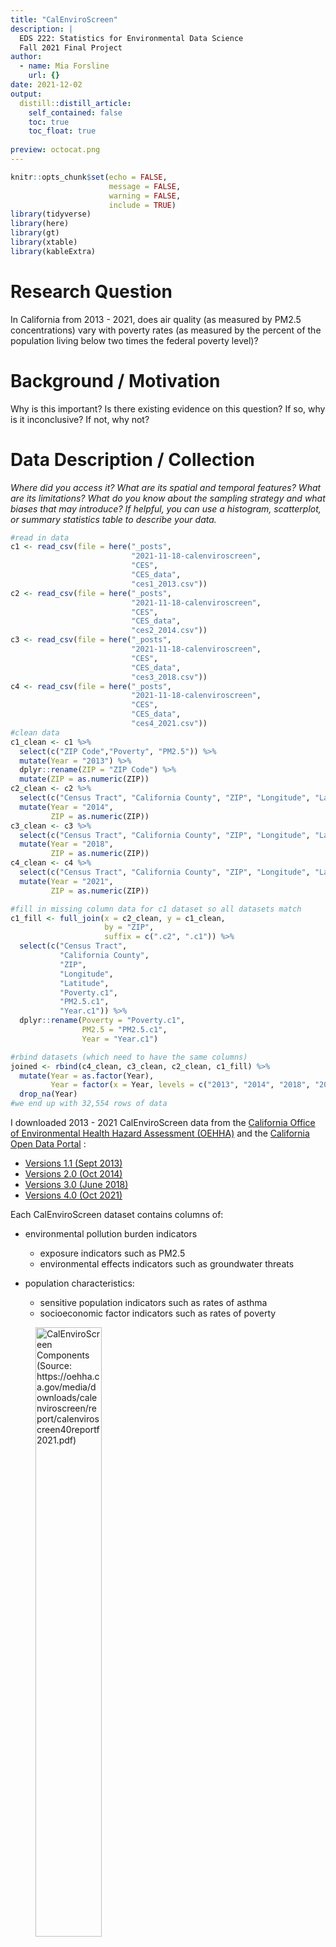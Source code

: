 ```yaml
---
title: "CalEnviroScreen"
description: |
  EDS 222: Statistics for Environmental Data Science
  Fall 2021 Final Project 
author:
  - name: Mia Forsline
    url: {}
date: 2021-12-02
output:
  distill::distill_article:
    self_contained: false
    toc: true
    toc_float: true
    
preview: octocat.png
---
```


```r
knitr::opts_chunk$set(echo = FALSE,
                      message = FALSE, 
                      warning = FALSE, 
                      include = TRUE)
library(tidyverse)
library(here)
library(gt)
library(xtable)
library(kableExtra)

```

# Research Question

In California from 2013 - 2021, does air quality (as measured by PM2.5 concentrations) vary with poverty rates (as measured by the percent of the population living below two times the federal poverty level)?

# Background / Motivation

Why is this important? Is there existing evidence on this question? If so, why is it inconclusive? If not, why not?

# Data Description / Collection

*Where did you access it? What are its spatial and temporal features? What are its limitations? What do you know about the sampling strategy and what biases that may introduce? If helpful, you can use a histogram, scatterplot, or summary statistics table to describe your data.*

```r
#read in data
c1 <- read_csv(file = here("_posts", 
                           "2021-11-18-calenviroscreen", 
                           "CES", 
                           "CES_data", 
                           "ces1_2013.csv"))
c2 <- read_csv(file = here("_posts", 
                           "2021-11-18-calenviroscreen", 
                           "CES", 
                           "CES_data", 
                           "ces2_2014.csv"))
c3 <- read_csv(file = here("_posts", 
                           "2021-11-18-calenviroscreen", 
                           "CES", 
                           "CES_data", 
                           "ces3_2018.csv"))
c4 <- read_csv(file = here("_posts", 
                           "2021-11-18-calenviroscreen", 
                           "CES", 
                           "CES_data", 
                           "ces4_2021.csv"))
#clean data 
c1_clean <- c1 %>% 
  select(c("ZIP Code","Poverty", "PM2.5")) %>% 
  mutate(Year = "2013") %>% 
  dplyr::rename(ZIP = "ZIP Code") %>% 
  mutate(ZIP = as.numeric(ZIP))
c2_clean <- c2 %>% 
  select(c("Census Tract", "California County", "ZIP", "Longitude", "Latitude", "Poverty", "PM2.5")) %>% 
  mutate(Year = "2014",
         ZIP = as.numeric(ZIP))
c3_clean <- c3 %>% 
  select(c("Census Tract", "California County", "ZIP", "Longitude", "Latitude", "Poverty", "PM2.5")) %>% 
  mutate(Year = "2018",
         ZIP = as.numeric(ZIP))
c4_clean <- c4 %>% 
  select(c("Census Tract", "California County", "ZIP", "Longitude", "Latitude", "Poverty", "PM2.5")) %>% 
  mutate(Year = "2021",
         ZIP = as.numeric(ZIP))
```

```r
#fill in missing column data for c1 dataset so all datasets match 
c1_fill <- full_join(x = c2_clean, y = c1_clean, 
                     by = "ZIP", 
                     suffix = c(".c2", ".c1")) %>%
  select(c("Census Tract", 
           "California County", 
           "ZIP", 
           "Longitude", 
           "Latitude", 
           "Poverty.c1", 
           "PM2.5.c1", 
           "Year.c1")) %>%
  dplyr::rename(Poverty = "Poverty.c1",
                PM2.5 = "PM2.5.c1",
                Year = "Year.c1")
```

```r
#rbind datasets (which need to have the same columns)
joined <- rbind(c4_clean, c3_clean, c2_clean, c1_fill) %>% 
  mutate(Year = as.factor(Year),
         Year = factor(x = Year, levels = c("2013", "2014", "2018", "2021"))) %>% 
  drop_na(Year) 
#we end up with 32,554 rows of data 
```

I downloaded 2013 - 2021 CalEnviroScreen data from the [California Office of Environmental Health Hazard Assessment (OEHHA)](https://oehha.ca.gov/) and the [California Open Data Portal](https://data.ca.gov/) :

-   [Versions 1.1 (Sept 2013)](https://oehha.ca.gov/calenviroscreen/report-general-info/calenviroscreen-11)
-   [Versions 2.0 (Oct 2014)](https://oehha.ca.gov/calenviroscreen/report/calenviroscreen-version-20)
-   [Versions 3.0 (June 2018)](https://data.ca.gov/dataset/calenviroscreen-3-0-results)
-   [Versions 4.0 (Oct 2021)](https://oehha.ca.gov/calenviroscreen/report/calenviroscreen-40)

Each CalEnviroScreen dataset contains columns of:

-   environmental pollution burden indicators

    -   exposure indicators such as PM2.5
    -   environmental effects indicators such as groundwater threats

-   population characteristics:

    -   sensitive population indicators such as rates of asthma
    -   socioeconomic factor indicators such as rates of poverty

![CalEnviroScreen Components (Source: <https://oehha.ca.gov/media/downloads/calenviroscreen/report/calenviroscreen40reportf2021.pdf>)](CES/CES_images/components.png){width=50%}

Each dataset also contains one row per census tract, meaning each census tract in California is assigned a value per environmental indicator or population characteristic.

In particular, I am interested in:

### 1.  **PM2.5:** 

The annual mean concentration of PM2.5, which CalEnviroScreen (CES) calculates based on a weighted average of measured monitor concentrations and satellite observations (ug/m^3^) over 3 years. For example, the CES 1.1. report used data from 2007 - 2009 while the CES 4.0 report used 2015 - 2017. All reports used data from the [California Air Resources Board's](https://ww2.arb.ca.gov/homepage) Air Monitoring Network. In addition to the Air Monitoring Network, CES 3.0 and CES 4.0 incorporated [Satellite Remote Sensing Data](https://ww2.arb.ca.gov/resources/documents/air-quality-research-using-satellite-remote-sensing). 

```r
caption = str_wrap("Figure 1. Histograms of 2013 - 2021 mean concentrations of PM2.5 in California. Mean concentration values ranged from 1.65 to 21.2. Data was not normally distributed for any year. Data was sourced from CalEnviroScreen 1.1 - 4.0 (https://oehha.ca.gov/).", 100)


ggplot(data = joined, aes(x = PM2.5)) + 
  geom_histogram(aes(fill = Year)) + 
  theme_classic() + 
  facet_wrap(~Year, ncol = 1) + 
  labs(x = expression(paste("Annual mean concentration of PM2.5 per census tract (µg/m"^3~")")), 
       y = "Frequency",
       caption = caption)
```

```r
sub <- joined %>% 
  drop_na(PM2.5)

sub %>% 
  group_by(Year) %>% 
  summarize("Mean PM2.5" = round(mean(PM2.5), digits = 2),
            "SD PM2.5" = round(sd(PM2.5), digits = 2)) %>%
  gt() %>%  
  tab_header(
    title = "Mean and standard deviation of annual mean concentrations of PM2.5 (ug/m3) in California", 
    subtitle = "Data from CalEnviroScreen (https://oehha.ca.gov/).")
```

Data were more likely to be high resolution around certain cities or localized areas, but not all cities have air monitoring stations. Depending on the year, locales with little to no data were either omitted or estimated using nearby locations' data. For example, in CES 1.1, census tracts with centers > 50km away from the nearest air monitor were omitted from the analysis. In CES 4.0, missing data was estimated using regression relationships with nearby sites. 

PM2.5 annual mean monitoring data were extracted from all monitoring sites where possible. For CES 4.0, PM2.5 annual mean concentrations were also calculated using Aerosol Optical Depth measurements as well as land use and meteorology data via regression on ground monitor data.

For CES 1.1 - 3.0, the geographic center of each census tract, quarterly mean PM2.5 concentrations were estimated using ordinary kringing. For CES 4.0, overall PM2.5 annual mean concentrations were estimated for each 1km x 1km grid cell using both the monitoring and satellite data in a weighted average. An inverse-distance weighting method was used, so grid cells close to monitors relied more heavily on monitor estimates while grid cells further from monitors relied more heavily on satellite data. Grid cells with monitors > 50km away relied solely on satellite data. Concentrations were estimated at the center of each 1km x 1km grid cell. 

The quarterly estimates were then averaged to calculate annual means. The annual means were estimated over 3 years to avoid account for uneven sampling frequency. 

![CalEnviroScreen 4.0 PM2.5 Map (Source: <https://oehha.ca.gov/media/downloads/calenviroscreen/report/calenviroscreen40reportf2021.pdf>)](CES/CES_images/pm.png)


### 2.  **Poverty:** 

The percent of the population living below two times the federal poverty level, which CalEnviroScreen calculates using a 5-year estimate. For example, the CES 1.1 report used a 5-year estimate from 2007 - 2011 data while the CES 4.0 report used a 5-year estimate from 2015 - 2019 data. Poverty data came from the [American Community Survey](https://www.census.gov/programs-surveys/acs). Multiple years of data are used to calculate more reliable results for geographic areas with small populations.

```r
caption = str_wrap("Figure 2. Histograms of 2013 - 2021 poverty rates in California. Poverty rates ranged from 0% to 99%. Data was not normally distributed for any year. Data was sourced from CalEnviroScreen 1.1 - 4.0 (https://oehha.ca.gov/).", 100)


ggplot(data = joined, aes(x = Poverty)) + 
  geom_histogram(aes(fill = Year)) + 
  theme_classic() + 
  facet_wrap(~Year, ncol = 1) + 
  labs(x = "% of population per census tract living below two times the federal poverty level", 
       y = "Frequency",
       caption = caption)
```

```r
sub <- joined %>% 
  drop_na(Poverty)

sub %>% 
  group_by(Year) %>% 
  summarize("Mean Poverty Rate (%)" = round(mean(Poverty), digits = 2),
            "SD Poverty Rate (%)" = round(sd(Poverty), digits = 2)) %>%
  gt() %>%  
  tab_header(
    title = "% of census tract population living below two times the federal poverty level in California", 
    subtitle = "Data from CalEnviroScreen (https://oehha.ca.gov/)."
  )
```

CalEnviroScreen defined poverty as twice below the federal poverty line to account for California's high cost of living relative to other states and because the federal poverty threshold has not changed since the 1980s despite the cost of living increasing over time.

The percent per census tract was calculated by individuals living below 200% the poverty level per census tract / total individuals living below 200% of the poverty level.

Standard error and relative standard error were calculated to determine the reliability of the calculated poverty rate. Census tracts with unreliable estimates were assigned no value for poverty rate (NULL).

![CalEnviroScreen 4.0 Poverty Map (Source: <https://oehha.ca.gov/media/downloads/calenviroscreen/report/calenviroscreen40reportf2021.pdf>)](CES/CES_images/poverty.png)

# Methods - Statistical Analysis Plan 

*What is your analysis plan? Why did you choose this analysis, given your data and question? What are the limitations?*

To assess if, in California from 2013 - 2021, air quality varies with poverty rates, I plan to run linear regressions of PM2.5 ~ Poverty for each year (2013, 2014, 2018, 2021). This analysis is appropriate to describe how air quality might be changing with respect to poverty rates. Running multiple regressions over the different years can help us understand how this relationship might be changing over time. 

This method is limited by the fact that I am only including one independent variable (Poverty) in the model. It is likely that there are many different factors in addition to poverty influencing air quality, but this analysis is a strong starting point for detangling those complex relationships. 

# Results 
*Show us your results in figure(s) and/or table(s) that are carefully labeled and captioned. Describe in the text (and orally when presenting) what you found, and how these results either do or do not help you answer your question.*

```r
mod1 <- lm(PM2.5 ~ Poverty, data = c1)
mod1 %>%
  summary() %>%
  xtable() %>%
  kable(caption = "2013 Poverty Rate Positively Influences Air Quality",
        digits = 3) %>% 
  kable_styling(latex_options = "HOLD_position")

mod2 <- lm(PM2.5 ~ Poverty, data = c2)
mod2 %>%
  summary() %>%
  xtable() %>%
  kable(caption = "2014 Poverty Rate Positively Influences Air Quality", 
        digits = 3) %>% 
  kable_styling(latex_options = "HOLD_position")

mod3 <- lm(PM2.5 ~ Poverty, data = c3)
mod3 %>%
  summary() %>%
  xtable() %>%
  kable(caption = "2018 Poverty Rate Positively Influences Air Quality",
        digits = 3) %>% 
  kable_styling(latex_options = "HOLD_position")


mod4 <- lm(PM2.5 ~ Poverty, data = c4)
mod4 %>%
  summary() %>% 
  xtable() %>% 
  kable(caption = "2021 Poverty Rate Positively Influences Air Quality",
        digits = 3) %>% 
  kable_styling(latex_options = "HOLD_position")
```

```r
joined <- joined %>% 
  drop_na(Poverty, PM2.5)

ggplot(data = joined, aes(x = Poverty, y = PM2.5)) +
  geom_point(aes(color = Year), alpha = 0.05) + 
  geom_smooth(method='lm', 
              formula= y~x,
              size=1, 
              color = "black") + 
  theme_classic()+ 
  labs(x = "Poverty Rate Per Census Tract (%)",
       y = expression(paste
                       ("Mean PM2.5 Per Census Tract (µg/m"^3~")")),
       caption = "Caption") +
  facet_wrap(.~Year, ncol = 2) + 
  theme(legend.position = "none")
```

# Conclusions

# Future Directions

One short analysis cannot fully answer an interesting scientific question. If you had time to collect more data or conduct more analysis, what would help you answer this question better?
